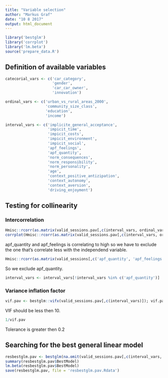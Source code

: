 ```yaml
---
title: "Variable selection"
author: "Markus Graf"
date: "10 8 2017"
output: html_document
---
```

```r
library('bestglm')
library('corrplot')
library('lm.beta')
source('prepare_data.R')
```
## Definition of available variables
```r
catecorial_vars <- c('car_category',
                     'gender',
                     'car_car_owner',
                     'innovation')

ordinal_vars <- c('urban_vs_rural_areas_2000',
                  'community_size_class',
                  'education',
                  'income')

interval_vars <- c('implicite_general_acceptance',
                   'impicit_time',
                   'impicit_costs',
                   'impicit_environment',
                   'impicit_social',
                   'apf_feelings',
                   'apf_quantity',
                   'norm_consequences',
                   'norm_responsibility',
                   'norm_personality',
                   'age',
                   'context_positive_antizipation',
                   'context_autonomy',
                   'context_aversion',
                   'driving_enjoyment')
```

## Testing for collinearity
### Intercorrelation
```r
Hmisc::rcorr(as.matrix(valid_sessions.pav[,c(interval_vars, ordinal_vars)]))
corrplot(Hmisc::rcorr(as.matrix(valid_sessions.pav[,c(interval_vars, ordinal_vars)]))$r)
```

apf_quantity and apf_feelings is correlating to high so we have to exclude the one that's correlate less with the independend variable.

```r
Hmisc::rcorr(as.matrix(valid_sessions[,c('apf_quantity', 'apf_feelings', 'explicit_acceptance')]))
```

So we exclude apf_quantity.

```r
interval_vars <- interval_vars[!interval_vars %in% c('apf_quantity')]
```


### Variance inflation factor
```r
vif.pav <- bestglm::vifx(valid_sessions.pav[,c(interval_vars)]); vif.pav
```

VIF should be less then 10.

```r
1/vif.pav
```

Tolerance is greater then 0.2

## Searching for the best general linear model
```r
resbestglm.pav <- bestglm(na.omit(valid_sessions.pav[,c(interval_vars, ordinal_vars, catecorial_vars, 'explicit_acceptance')]))
summary(resbestglm.pav$BestModel)
lm.beta(resbestglm.pav$BestModel)
save(resbestglm.pav, file = 'resbestglm.pav.Rdata')
```

